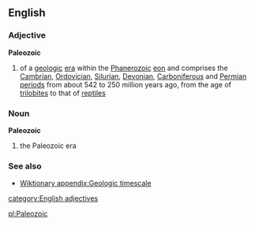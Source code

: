==English==
===Adjective===
{{wikipedia}}
'''Paleozoic'''
#{{geology}} of a [[geologic]] [[era]] within the [[Phanerozoic]] [[eon]] and comprises the [[Cambrian]], [[Ordovician]], [[Silurian]], [[Devonian]], [[Carboniferous]] and [[Permian]] [[period]]s from about 542 to 250 million years ago, from the age of [[trilobite]]s to that of [[reptile]]s
===Noun===
'''Paleozoic'''
#{{geology}} the Paleozoic era
===See also===
*[[Wiktionary appendix:Geologic timescale]]
[[category:English adjectives]]

[[pl:Paleozoic]]